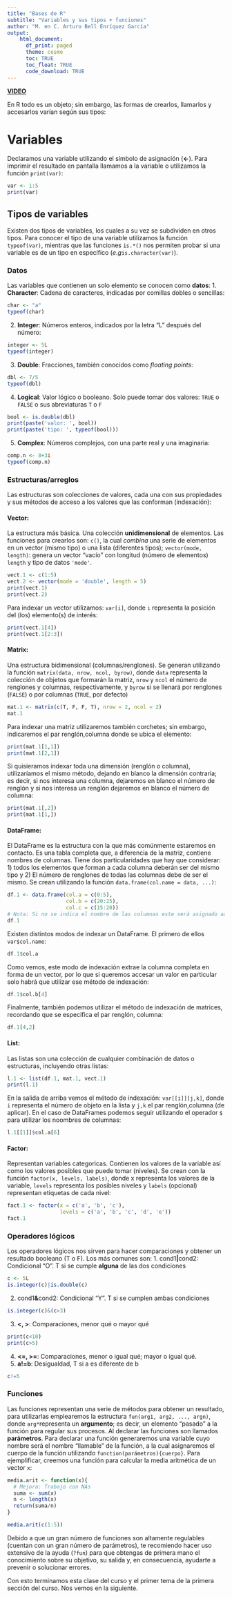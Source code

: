 ```yaml
---
title: "Bases de R"
subtitle: "Variables y sus tipos + funciones"
author: "M. en C. Arturo Bell Enríquez García"
output:
    html_document:
      df_print: paged
      theme: cosmo
      toc: TRUE
      toc_float: TRUE
      code_download: TRUE
---
```


**[VIDEO](https://youtu.be/f6IIbBLjx3g)**

En R todo es un objeto; sin embargo, las formas de crearlos, llamarlos y accesarlos varían según sus tipos:

# Variables
Declaramos una variable utilizando el símbolo de asignación (**<-**). Para imprimir el resultado en pantalla llamamos a la variable o utilizamos la función `print(var)`:

```r
var <- 1:5
print(var)
```

## Tipos de variables
Existen dos tipos de variables, los cuales a su vez se subdividen en otros tipos. Para conocer el tipo de una variable utilizamos la función `typeof(var)`, mientras que las funciones `is.*()` nos permiten probar si una variable es de un tipo en específico (*e.g*`is.character(var)`).

### Datos
Las variables que contienen un solo elemento se conocen como **datos**:
1. **Character**: Cadena de caracteres, indicadas por comillas dobles o sencillas:

```r
char <- "a"
typeof(char)
```
2. **Integer**: Números enteros, indicados por la letra "L" después del número:
```r
integer <- 5L
typeof(integer)
```
3. **Double**: Fracciones, también conocidos como *floating points*:
```r
dbl <- 7/5
typeof(dbl)
```
4. **Logical**: Valor lógico o booleano. Solo puede tomar dos valores: `TRUE` o `FALSE` o sus abreviaturas `T` o `F`
```r
bool <- is.double(dbl)
print(paste('valor: ', bool))
print(paste('tipo: ', typeof(bool)))
```
5. **Complex**: Números complejos, con una parte real y una imaginaria:
```r
comp.n <- 8+3i
typeof(comp.n)
```

### Estructuras/arreglos
Las estructuras son colecciones de valores, cada una con sus propiedades y sus métodos de acceso a los valores que las conforman (indexación):

#### Vector: 
La estructura más básica. Una colección **unidimensional** de elementos. Las funciones para crearlos son: `c()`, la cual *combina* una serie de elementos en un vector (mismo tipo) o una lista (diferentes tipos); `vector(mode, length)`: genera un vector "vacío" con longitud (número de elementos) `length` y tipo de datos `'mode'`. 
```r
vect.1 <- c(1:5)
vect.2 <- vector(mode = 'double', length = 5)
print(vect.1)
print(vect.2)
```
Para indexar un vector utilizamos: `var[i]`, donde `i` representa la posición del (los) elemento(s) de interés:
```r
print(vect.1[4])
print(vect.1[2:3])
```
  
#### Matrix: 

Una estructura bidimensional (columnas/renglones). Se generan utilizando la función `matrix(data, nrow, ncol, byrow)`, donde `data` representa la colección de objetos que formarán la matriz, `nrow` y `ncol` el número de renglones y columnas, respectivamente, y `byrow` si se llenará por renglones (`FALSE`) o por columnas (`TRUE`, por defecto)
```r
mat.1 <- matrix(c(T, F, F, T), nrow = 2, ncol = 2)
mat.1
```
Para indexar una matriz utilizaremos también corchetes; sin embargo, indicaremos el par renglón,columna donde se ubica el elemento:
```r
print(mat.1[1,1])
print(mat.1[2,1])
```
Si quisieramos indexar toda una dimensión (renglón o columna), utilizaríamos el mismo método, dejando en blanco la dimensión contraria; es decir, si nos interesa una columna, dejaremos en blanco el número de renglón y si nos interesa un renglón dejaremos en blanco el número de columna:
```r
print(mat.1[,2])
print(mat.1[1,])
```
#### DataFrame:
El DataFrame es la estructura con la que más comúnmente estaremos en contacto. Es una tabla completa que, a diferencia de la matriz, contiene nombres de columnas. Tiene dos particularidades que hay que considerar: 1) todos los elementos que forman a cada columna deberán ser del mismo tipo y 2) El número de renglones de todas las columnas debe de ser el mismo. Se crean utilizando la función `data.frame(col.name = data, ...)`:

```r
df.1 <- data.frame(col.a = c(0:5), 
                   col.b = c(20:25), 
                   col.c = c(15:20))
# Nota: Si no se indica el nombre de las columnas este será asignado automáticamente
df.1
```
Existen distintos modos de indexar un DataFrame. El primero de ellos `var$col.name`:
```r
df.1$col.a
```
Como vemos, este modo de indexación extrae la columna completa en forma de un vector, por lo que si queremos accesar un valor en particular solo habrá que utilizar ese método de indexación:
```r
df.1$col.b[4]
```
Finalmente, también podemos utilizar el método de indexación de matrices, recordando que se especifica el par renglón, columna:
```r
df.1[4,2]
```
#### List:
Las listas son una colección de cualquier combinación de datos o estructuras, incluyendo otras listas:
```r
l.1 <- list(df.1, mat.1, vect.1)
print(l.1)
```
En la salida de arriba vemos el método de indexación: `var[[i]][j,k]`, donde `i` representa el número de objeto en la lista y `j,k` el par renglón,columna (de aplicar). En el caso de DataFrames podemos seguir utilizando el operador `$` para utilizar los noombres de columnas:
```r
l.1[[1]]$col.a[6]
```

#### Factor:
Representan variables categoricas. Contienen los valores de la variable así como los valores posibles que puede tomar (niveles). Se crean con la función `factor(x, levels, labels)`, donde x representa los valores de la variable, `levels` representa los posibles niveles y `labels` (opcional) representan etiquetas de cada nivel:
```r
fact.1 <- factor(x = c('a', 'b', 'c'), 
                 levels = c('a', 'b', 'c', 'd', 'e'))
fact.1
```

### Operadores lógicos
Los operadores lógicos nos sirven para hacer comparaciones y obtener un resultado booleano (T o F). Los más comunes son:
1. cond1**|**cond2: Condicional "O". T si se cumple **alguna** de las dos condiciones
```r
c <- 5L
is.integer(c)|is.double(c)
```

2. cond1**&**cond2: Condicional "Y". T si se cumplen ambas condiciones
```r
is.integer(c)&(c>3)
```

3. **<, >**: Comparaciones, menor qué o mayor qué
```r
print(c<10)
print(c>5)
```

4. **<=, >=**: Comparaciones, menor o igual qué; mayor o igual qué.
5. **a!=b**: Desigualdad, T si a es diferente de b
```r
c!=5
```

### Funciones
Las funciones representan una serie de métodos para obtener un resultado, para utilizarlas emplearemos la estructura `fun(arg1, arg2, ..., argn)`, donde `arg*`representa un **argumento**; es decir, un elemento "pasado" a la función para regular sus procesos. Al declarar las funciones son llamados **parámetros**. Para declarar una función generaremos una variable cuyo nombre será el nombre "llamable" de la función, a la cual asignaremos el cuerpo de la función utilizando `function(parámetros){cuerpo}`. Para ejemplificar, creemos una función para calcular la media aritmética de un vector `x`:
```r
media.arit <- function(x){
  # Mejora: Trabajo con NAs
  suma <- sum(x)
  n <- length(x)
  return(suma/n)
}

media.arit(c(1:5))
```

Debido a que un gran número de funciones son altamente regulables (cuentan con un gran número de parámetros), te recomiendo hacer uso extensivo de la ayuda (`?fun`) para que obtengas de primera mano el conocimiento sobre su objetivo, su salida y, en consecuencia, ayudarte a prevenir o solucionar errores.

Con esto terminamos esta clase del curso y el primer tema de la primera sección del curso. Nos vemos en la siguiente.
